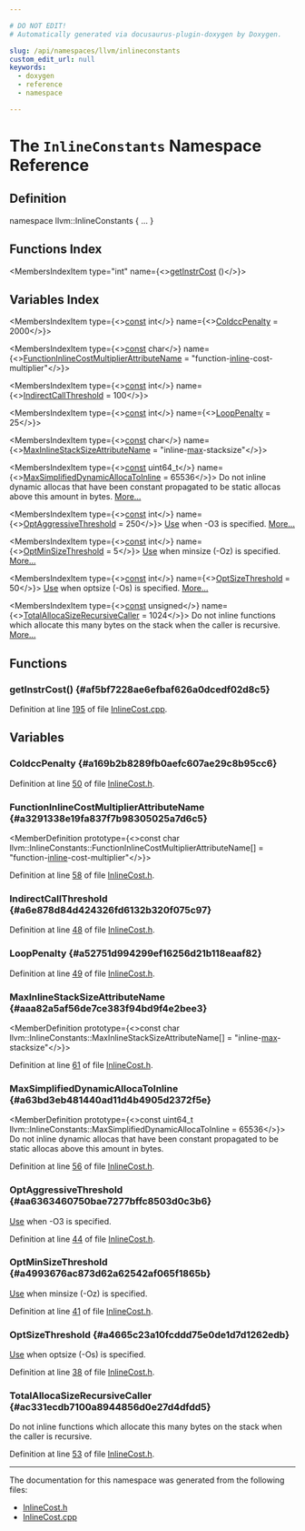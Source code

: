 ```yaml
---

# DO NOT EDIT!
# Automatically generated via docusaurus-plugin-doxygen by Doxygen.

slug: /api/namespaces/llvm/inlineconstants
custom_edit_url: null
keywords:
  - doxygen
  - reference
  - namespace

---
```





# The `InlineConstants` Namespace Reference

<DoxygenPage pluginConfig={pluginConfig}>



## Definition

<CodeBlock>namespace llvm::InlineConstants &#123; ... &#125;</CodeBlock>

## Functions Index

<MembersIndex>

<MembersIndexItem
  type="int"
  name={<><a href="#af5bf7228ae6efbaf626a0dcedf02d8c5">getInstrCost</a> ()</>}>
</MembersIndexItem>

</MembersIndex>

## Variables Index

<MembersIndex>

<MembersIndexItem
  type={<><a href="/docs/api/files/lib/lib/target/lib/target/aarch64/aarch64promoteconstant-cpp/#a90f8350fecae261c25be85d38b451bff">const</a> int</>}
  name={<><a href="#a169b2b8289fb0aefc607ae29c8b95cc6">ColdccPenalty</a> = 2000</>}>
</MembersIndexItem>

<MembersIndexItem
  type={<><a href="/docs/api/files/lib/lib/target/lib/target/aarch64/aarch64promoteconstant-cpp/#a90f8350fecae261c25be85d38b451bff">const</a> char</>}
  name={<><a href="#a3291338e19fa837f7b98305025a7d6c5">FunctionInlineCostMultiplierAttributeName</a> =
    &quot;function-<a href="/docs/api/files/lib/lib/transforms/lib/transforms/ipo/alwaysinliner-cpp/#a46ccdc20c42bb5ae5b9d313e12a68421">inline</a>-cost-multiplier&quot;</>}>
</MembersIndexItem>

<MembersIndexItem
  type={<><a href="/docs/api/files/lib/lib/target/lib/target/aarch64/aarch64promoteconstant-cpp/#a90f8350fecae261c25be85d38b451bff">const</a> int</>}
  name={<><a href="#a6e878d84d424326fd6132b320f075c97">IndirectCallThreshold</a> = 100</>}>
</MembersIndexItem>

<MembersIndexItem
  type={<><a href="/docs/api/files/lib/lib/target/lib/target/aarch64/aarch64promoteconstant-cpp/#a90f8350fecae261c25be85d38b451bff">const</a> int</>}
  name={<><a href="#a52751d994299ef16256d21b118eaaf82">LoopPenalty</a> = 25</>}>
</MembersIndexItem>

<MembersIndexItem
  type={<><a href="/docs/api/files/lib/lib/target/lib/target/aarch64/aarch64promoteconstant-cpp/#a90f8350fecae261c25be85d38b451bff">const</a> char</>}
  name={<><a href="#aaa82a5af56de7ce383f94bd9f4e2bee3">MaxInlineStackSizeAttributeName</a> = &quot;inline-<a href="/docs/api/namespaces/llvm/#a003389e30c9b0ec678f95bad1f3dbc4a">max</a>-stacksize&quot;</>}>
</MembersIndexItem>

<MembersIndexItem
  type={<><a href="/docs/api/files/lib/lib/target/lib/target/aarch64/aarch64promoteconstant-cpp/#a90f8350fecae261c25be85d38b451bff">const</a> uint64&#95;t</>}
  name={<><a href="#a63bd3eb481440ad11d4b4905d2372f5e">MaxSimplifiedDynamicAllocaToInline</a> = 65536</>}>
Do not inline dynamic allocas that have been constant propagated to be static allocas above this amount in bytes. <a href="#a63bd3eb481440ad11d4b4905d2372f5e">More...</a>
</MembersIndexItem>

<MembersIndexItem
  type={<><a href="/docs/api/files/lib/lib/target/lib/target/aarch64/aarch64promoteconstant-cpp/#a90f8350fecae261c25be85d38b451bff">const</a> int</>}
  name={<><a href="#aa6363460750bae7277bffc8503d0c3b6">OptAggressiveThreshold</a> = 250</>}>
<a href="/docs/api/classes/llvm/use">Use</a> when -O3 is specified. <a href="#aa6363460750bae7277bffc8503d0c3b6">More...</a>
</MembersIndexItem>

<MembersIndexItem
  type={<><a href="/docs/api/files/lib/lib/target/lib/target/aarch64/aarch64promoteconstant-cpp/#a90f8350fecae261c25be85d38b451bff">const</a> int</>}
  name={<><a href="#a4993676ac873d62a62542af065f1865b">OptMinSizeThreshold</a> = 5</>}>
<a href="/docs/api/classes/llvm/use">Use</a> when minsize (-Oz) is specified. <a href="#a4993676ac873d62a62542af065f1865b">More...</a>
</MembersIndexItem>

<MembersIndexItem
  type={<><a href="/docs/api/files/lib/lib/target/lib/target/aarch64/aarch64promoteconstant-cpp/#a90f8350fecae261c25be85d38b451bff">const</a> int</>}
  name={<><a href="#a4665c23a10fcddd75e0de1d7d1262edb">OptSizeThreshold</a> = 50</>}>
<a href="/docs/api/classes/llvm/use">Use</a> when optsize (-Os) is specified. <a href="#a4665c23a10fcddd75e0de1d7d1262edb">More...</a>
</MembersIndexItem>

<MembersIndexItem
  type={<><a href="/docs/api/files/lib/lib/target/lib/target/aarch64/aarch64promoteconstant-cpp/#a90f8350fecae261c25be85d38b451bff">const</a> unsigned</>}
  name={<><a href="#ac331ecdb7100a8944856d0e27d4dfdd5">TotalAllocaSizeRecursiveCaller</a> = 1024</>}>
Do not inline functions which allocate this many bytes on the stack when the caller is recursive. <a href="#ac331ecdb7100a8944856d0e27d4dfdd5">More...</a>
</MembersIndexItem>

</MembersIndex>


<SectionDefinition>

## Functions

### getInstrCost() {#af5bf7228ae6efbaf626a0dcedf02d8c5}

<MemberDefinition
  prototype="int llvm::InlineConstants::getInstrCost ()">

Definition at line <a href="/docs/api/files/lib/lib/analysis/inlinecost-cpp/#l00195">195</a> of file <a href="/docs/api/files/lib/lib/analysis/inlinecost-cpp">InlineCost.cpp</a>.
</MemberDefinition>

</SectionDefinition>

<SectionDefinition>

## Variables

### ColdccPenalty {#a169b2b8289fb0aefc607ae29c8b95cc6}

<MemberDefinition
  prototype="const int llvm::InlineConstants::ColdccPenalty = 2000">

Definition at line <a href="/docs/api/files/include/include/llvm/include/llvm/analysis/inlinecost-h/#l00050">50</a> of file <a href="/docs/api/files/include/include/llvm/include/llvm/analysis/inlinecost-h">InlineCost.h</a>.
</MemberDefinition>

### FunctionInlineCostMultiplierAttributeName {#a3291338e19fa837f7b98305025a7d6c5}

<MemberDefinition
  prototype={<>const char llvm::InlineConstants::FunctionInlineCostMultiplierAttributeName&#91;&#93; =
    &quot;function-<a href="/docs/api/files/lib/lib/transforms/lib/transforms/ipo/alwaysinliner-cpp/#a46ccdc20c42bb5ae5b9d313e12a68421">inline</a>-cost-multiplier&quot;</>}>

Definition at line <a href="/docs/api/files/include/include/llvm/include/llvm/analysis/inlinecost-h/#l00058">58</a> of file <a href="/docs/api/files/include/include/llvm/include/llvm/analysis/inlinecost-h">InlineCost.h</a>.
</MemberDefinition>

### IndirectCallThreshold {#a6e878d84d424326fd6132b320f075c97}

<MemberDefinition
  prototype="const int llvm::InlineConstants::IndirectCallThreshold = 100">

Definition at line <a href="/docs/api/files/include/include/llvm/include/llvm/analysis/inlinecost-h/#l00048">48</a> of file <a href="/docs/api/files/include/include/llvm/include/llvm/analysis/inlinecost-h">InlineCost.h</a>.
</MemberDefinition>

### LoopPenalty {#a52751d994299ef16256d21b118eaaf82}

<MemberDefinition
  prototype="const int llvm::InlineConstants::LoopPenalty = 25">

Definition at line <a href="/docs/api/files/include/include/llvm/include/llvm/analysis/inlinecost-h/#l00049">49</a> of file <a href="/docs/api/files/include/include/llvm/include/llvm/analysis/inlinecost-h">InlineCost.h</a>.
</MemberDefinition>

### MaxInlineStackSizeAttributeName {#aaa82a5af56de7ce383f94bd9f4e2bee3}

<MemberDefinition
  prototype={<>const char llvm::InlineConstants::MaxInlineStackSizeAttributeName&#91;&#93; = &quot;inline-<a href="/docs/api/namespaces/llvm/#a003389e30c9b0ec678f95bad1f3dbc4a">max</a>-stacksize&quot;</>}>

Definition at line <a href="/docs/api/files/include/include/llvm/include/llvm/analysis/inlinecost-h/#l00061">61</a> of file <a href="/docs/api/files/include/include/llvm/include/llvm/analysis/inlinecost-h">InlineCost.h</a>.
</MemberDefinition>

### MaxSimplifiedDynamicAllocaToInline {#a63bd3eb481440ad11d4b4905d2372f5e}

<MemberDefinition
  prototype={<>const uint64&#95;t llvm::InlineConstants::MaxSimplifiedDynamicAllocaToInline = 65536</>}>
Do not inline dynamic allocas that have been constant propagated to be static allocas above this amount in bytes.

Definition at line <a href="/docs/api/files/include/include/llvm/include/llvm/analysis/inlinecost-h/#l00056">56</a> of file <a href="/docs/api/files/include/include/llvm/include/llvm/analysis/inlinecost-h">InlineCost.h</a>.
</MemberDefinition>

### OptAggressiveThreshold {#aa6363460750bae7277bffc8503d0c3b6}

<MemberDefinition
  prototype="const int llvm::InlineConstants::OptAggressiveThreshold = 250">
<a href="/docs/api/classes/llvm/use">Use</a> when -O3 is specified.

Definition at line <a href="/docs/api/files/include/include/llvm/include/llvm/analysis/inlinecost-h/#l00044">44</a> of file <a href="/docs/api/files/include/include/llvm/include/llvm/analysis/inlinecost-h">InlineCost.h</a>.
</MemberDefinition>

### OptMinSizeThreshold {#a4993676ac873d62a62542af065f1865b}

<MemberDefinition
  prototype="const int llvm::InlineConstants::OptMinSizeThreshold = 5">
<a href="/docs/api/classes/llvm/use">Use</a> when minsize (-Oz) is specified.

Definition at line <a href="/docs/api/files/include/include/llvm/include/llvm/analysis/inlinecost-h/#l00041">41</a> of file <a href="/docs/api/files/include/include/llvm/include/llvm/analysis/inlinecost-h">InlineCost.h</a>.
</MemberDefinition>

### OptSizeThreshold {#a4665c23a10fcddd75e0de1d7d1262edb}

<MemberDefinition
  prototype="const int llvm::InlineConstants::OptSizeThreshold = 50">
<a href="/docs/api/classes/llvm/use">Use</a> when optsize (-Os) is specified.

Definition at line <a href="/docs/api/files/include/include/llvm/include/llvm/analysis/inlinecost-h/#l00038">38</a> of file <a href="/docs/api/files/include/include/llvm/include/llvm/analysis/inlinecost-h">InlineCost.h</a>.
</MemberDefinition>

### TotalAllocaSizeRecursiveCaller {#ac331ecdb7100a8944856d0e27d4dfdd5}

<MemberDefinition
  prototype="const unsigned llvm::InlineConstants::TotalAllocaSizeRecursiveCaller = 1024">
Do not inline functions which allocate this many bytes on the stack when the caller is recursive.

Definition at line <a href="/docs/api/files/include/include/llvm/include/llvm/analysis/inlinecost-h/#l00053">53</a> of file <a href="/docs/api/files/include/include/llvm/include/llvm/analysis/inlinecost-h">InlineCost.h</a>.
</MemberDefinition>

</SectionDefinition>

<hr/>

The documentation for this namespace was generated from the following files:

<ul>
<li><a href="/docs/api/files/include/include/llvm/include/llvm/analysis/inlinecost-h">InlineCost.h</a></li>
<li><a href="/docs/api/files/lib/lib/analysis/inlinecost-cpp">InlineCost.cpp</a></li>
</ul>

</DoxygenPage>
